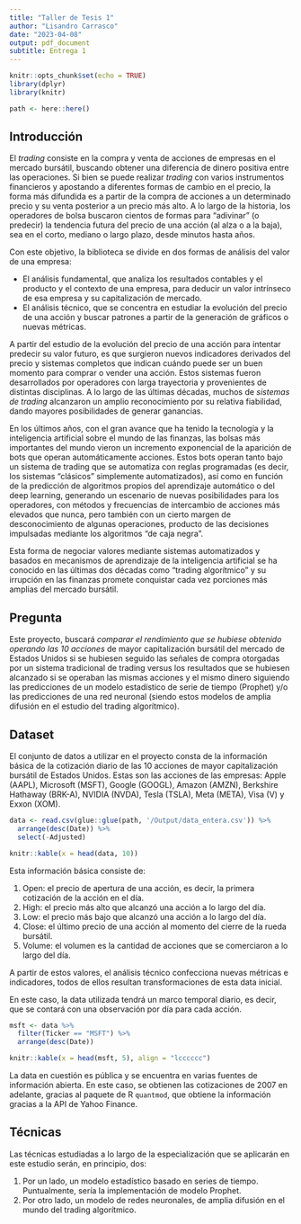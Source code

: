 ```yaml
---
title: "Taller de Tesis 1"
author: "Lisandro Carrasco"
date: "2023-04-08"
output: pdf_document
subtitle: Entrega 1
---
```


```r
knitr::opts_chunk$set(echo = TRUE)
library(dplyr)
library(knitr)

path <- here::here()
```

## Introducción

El *trading* consiste en la compra y venta de acciones de empresas en el mercado bursátil, buscando obtener una diferencia de dinero positiva entre las operaciones. Si bien se puede realizar *trading* con varios instrumentos financieros y apostando a diferentes formas de cambio en el precio, la forma más difundida es a partir de la compra de acciones a un determinado precio y su venta posterior a un precio más alto. A lo largo de la historia, los operadores de bolsa buscaron cientos de formas para "adivinar" (o predecir) la tendencia futura del precio de una acción (al alza o a la baja), sea en el corto, mediano o largo plazo, desde minutos hasta años.

Con este objetivo, la biblioteca se divide en dos formas de análisis del valor de una empresa:

-   El análisis fundamental, que analiza los resultados contables y el producto y el contexto de una empresa, para deducir un valor intrínseco de esa empresa y su capitalización de mercado.
-   El análisis técnico, que se concentra en estudiar la evolución del precio de una acción y buscar patrones a partir de la generación de gráficos o nuevas métricas.

A partir del estudio de la evolución del precio de una acción para intentar predecir su valor futuro, es que surgieron nuevos indicadores derivados del precio y sistemas completos que indican cuándo puede ser un buen momento para comprar o vender una acción. Estos sistemas fueron desarrollados por operadores con larga trayectoria y provenientes de distintas disciplinas. A lo largo de las últimas décadas, muchos de *sistemas de trading* alcanzaron un amplio reconocimiento por su relativa fiabilidad, dando mayores posibilidades de generar ganancias.

En los últimos años, con el gran avance que ha tenido la tecnología y la inteligencia artificial sobre el mundo de las finanzas, las bolsas más importantes del mundo vieron un incremento exponencial de la aparición de bots que operan automáticamente acciones. Estos bots operan tanto bajo un sistema de trading que se automatiza con reglas programadas (es decir, los sistemas "clásicos" simplemente automatizados), así como en función de la predicción de algoritmos propios del aprendizaje automático o del deep learning, generando un escenario de nuevas posibilidades para los operadores, con métodos y frecuencias de intercambio de acciones más elevados que nunca, pero también con un cierto margen de desconocimiento de algunas operaciones, producto de las decisiones impulsadas mediante los algoritmos "de caja negra".

Esta forma de negociar valores mediante sistemas automatizados y basados en mecanismos de aprendizaje de la inteligencia artificial se ha conocido en las últimas dos décadas como "trading algorítmico" y su irrupción en las finanzas promete conquistar cada vez porciones más amplias del mercado bursátil.

## Pregunta

Este proyecto, buscará *comparar el rendimiento que se hubiese obtenido operando las 10 acciones* de mayor capitalización bursátil del mercado de Estados Unidos si se hubiesen seguido las señales de compra otorgadas por un sistema tradicional de trading versus los resultados que se hubiesen alcanzado si se operaban las mismas acciones y el mismo dinero siguiendo las predicciones de un modelo estadístico de serie de tiempo (Prophet) y/o las predicciones de una red neuronal (siendo estos modelos de amplia difusión en el estudio del trading algorítmico).

## Dataset

El conjunto de datos a utilizar en el proyecto consta de la información básica de la cotización diario de las 10 acciones de mayor capitalización bursátil de Estados Unidos. Estas son las acciones de las empresas: Apple (AAPL), Microsoft (MSFT), Google (GOOGL), Amazon (AMZN), Berkshire Hathaway (BRK-A), NVIDIA (NVDA), Tesla (TSLA), Meta (META), Visa (V) y Exxon (XOM).

```r
data <- read.csv(glue::glue(path, '/Output/data_entera.csv')) %>% 
  arrange(desc(Date)) %>% 
  select(-Adjusted)

knitr::kable(x = head(data, 10))
```

Esta información básica consiste de:

1.  Open: el precio de apertura de una acción, es decir, la primera cotización de la acción en el día.
2.  High: el precio más alto que alcanzó una acción a lo largo del día.
3.  Low: el precio más bajo que alcanzó una acción a lo largo del día.
4.  Close: el último precio de una acción al momento del cierre de la rueda bursátil.
5.  Volume: el volumen es la cantidad de acciones que se comerciaron a lo largo del día.

A partir de estos valores, el análisis técnico confecciona nuevas métricas e indicadores, todos de ellos resultan transformaciones de esta data inicial.

En este caso, la data utilizada tendrá un marco temporal diario, es decir, que se contará con una observación por día para cada acción.

```r
msft <- data %>% 
  filter(Ticker == "MSFT") %>% 
  arrange(desc(Date))

knitr::kable(x = head(msft, 5), align = "lcccccc")
```

La data en cuestión es pública y se encuentra en varias fuentes de información abierta. En este caso, se obtienen las cotizaciones de 2007 en adelante, gracias al paquete de R `quantmod`, que obtiene la información gracias a la API de Yahoo Finance.

## Técnicas

Las técnicas estudiadas a lo largo de la especialización que se aplicarán en este estudio serán, en principio, dos:

1. Por un lado, un modelo estadístico basado en series de tiempo. Puntualmente, sería la implementación de modelo Prophet. 
2. Por otro lado, un modelo de redes neuronales, de amplia difusión en el mundo del trading algorítmico. 


